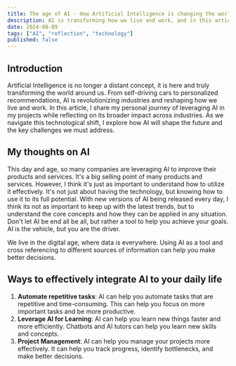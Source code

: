 ```yaml
---
title: The age of AI - How Artificial Intelligence is changing the world
description: AI is transforming how we live and work, and in this article, I share my personal journey of leveraging it in my projects while reflecting on its broader impact across industries. As we navigate this technological shift, I explore how AI will shape the future and the key challenges we must address.
date: 2024-08-09
tags: ["AI", "reflection", "technology"]
published: false
---
```


## Introduction

Artificial Intelligence is no longer a distant concept, it is here and truly transforming the world around us.
From self-driving cars to personalized recommendations, AI is revolutionizing industries and reshaping how we live and work. In this article,
I share my personal journey of leveraging AI in my projects while reflecting on its broader impact across industries.
As we navigate this technological shift, I explore how AI will shape the future and the key challenges we must address.

## My thoughts on AI

This day and age, so many companies are leveraging AI to improve their products and services. It's a big selling point of many products and services.
However, I think it's just as important to understand how to utilize it effectively. It's not just about having the technology, but knowing how to use it to its full potential.
With new versions of AI being released every day, I think its not as important to keep up with the latest trends, but to understand the core concepts and how they can be applied in any situation.
Don't let AI be end all be all, but rather a tool to help you achieve your goals. AI is the vehicle, but you are the driver.

We live in the digital age, where data is everywhere. Using AI as a tool and cross referencing to different sources of information can help you make better decisions.

## Ways to effectively integrate AI to your daily life

1. **Automate repetitive tasks**: AI can help you automate tasks that are repetitive and time-consuming. This can help you focus on more important tasks and be more productive.
2. **Leverage AI for Learning**: AI can help you learn new things faster and more efficiently. Chatbots and AI tutors can help you learn new skills and concepts.
3. **Project Management**: AI can help you manage your projects more effectively. It can help you track progress, identify bottlenecks, and make better decisions.
